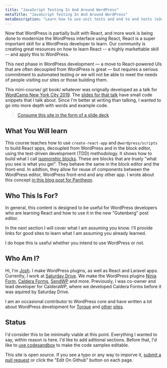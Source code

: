 ```yaml
---
title: "JavaScript Testing In And Around WordPress"
metaTitle: "JavaScript Testing In And Around WordPress"
metaDescription: "Learn how to use unit tests and end to end tests (e2e) with WordPress Scripts (@wordpress/scripts) and create-react-app"
---
```


Now that WordPress is partially built with React, and more work is being done to modernize the WordPress interface using React, React is a super important skill for a WordPress developer to learn. Our community is creating great resources on how to learn React -- a highly markettable skill -- and apply this to WordPress.

This next phase in WordPress development — a move to React-powered UIs that are often decoupled from WordPress is great — but requires a serious commitment to automated testing or we will not be able to meet the needs of people visiting our sites or those building them.

This mini-course/ git book/ whatever was orignally developed as a talk for [WordCamp New York City 2019](https://2019.nyc.wordcamp.org/session/react-and-javascript-testing-in-and-around-wordpress/). The [slides for that talk](https://shelob9.github.io/testing-javascript-in-and-around-wordpress/#0) have small code snippets that I talk about. Since I'm better at writing than talking, I wanted to go into more depth with words and example code.

> [Consume this site in the form of a slide deck](https://shelob9.github.io/testing-javascript-in-and-around-wordpress/#2)

## What You Will learn

This course teaches how to use `create-react-app` and `@wordpress/scripts` to build React apps, decoupled from WordPress and in the block editor, using the test-driven development (TDD) methodology. It shows how to build what I call [isomorphic blocks](https://pantheon.io/blog/isomorphic-gutenberg-blocks). These are blocks that are truely "what you see is what you get". They behave the same in the block editor and the front-end. In addtion, they allow for reuse of components between the WordPress editor, WordPress front-end and any other app. I wrote about this concept [in this blog post for Pantheon](https://pantheon.io/blog/isomorphic-gutenberg-blocks).

## Who This Is For?

In general, this content is designed to be useful for WordPress developers who are learning React and how to use it in the new "Gutenberg" post editor.

In the next section I will cover what I am assuming you know. I'll provide links for good sites to learn what I am assuming you already learned.

I do hope this is useful whether you intend to use WordPress or not.

## Who Am I?

Hi, I'm [Josh](https://joshpress.net). I make WordPress plugins, as well as React and Laravel apps. Currenlty, I work at [Saturday Drive](https://saturdaydrive.io). We make the WordPress plugins [Ninja Form](https://NinjaForms.com), [Caldera Forms](https://calderaforms.com), [SendWP](https://SendWP.com) and more. Previously, I was co-owner and lead developer for CalderaWP, where we developed Caldera Forms before it was aquired by Saturday Drive.

I am an occasional contributor to WordPress core and have written a lot about WordPress development for [Torque](https://torquemag.io/author/joshp/) and [other](https://pantheon.io/team/josh-pollock) [sites](https://wpshout.com/tag/josh-pollock/).

## Status

I'd consider this to be minimally viable at this point. Everything I wanted to say, within reason is here. I'd like to add aditional sections. Before that, I'd like to [use codesandbox](https://www.gatsbyjs.org/packages/gatsby-remark-embedded-codesandbox/) to make the code samples editable.

This site is open source. If you see a typo or any way to imporve it, [submit a pull request](https://github.com/Shelob9/react-testing-wordpress-book/pulls) or click the "Edit On Github" button on each page.
